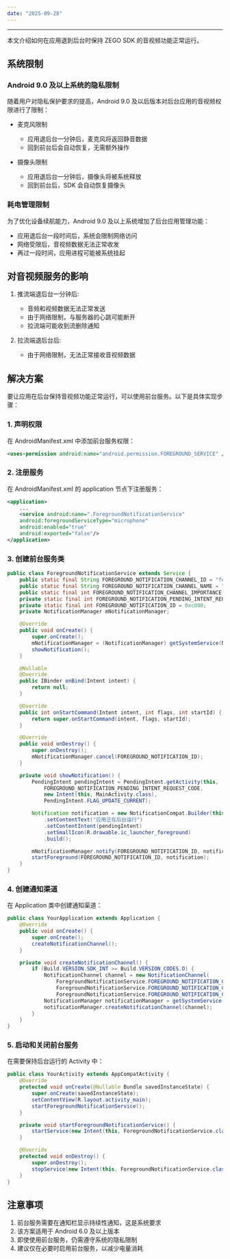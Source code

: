 ```yaml
---
date: "2025-09-28"
---
```


<Title>如何在应用退到后台时保持 ZEGO SDK 的音视频功能正常运行？</Title>

---
本文介绍如何在应用退到后台时保持 ZEGO SDK 的音视频功能正常运行。

## 系统限制

### Android 9.0 及以上系统的隐私限制

随着用户对隐私保护要求的提高，Android 9.0 及以后版本对后台应用的音视频权限进行了限制：

- 麦克风限制
  - 应用退后台一分钟后，麦克风将返回静音数据
  - 回到前台后会自动恢复，无需额外操作

- 摄像头限制
  - 应用退后台一分钟后，摄像头将被系统释放
  - 回到前台后，SDK 会自动恢复摄像头

### 耗电管理限制

为了优化设备续航能力，Android 9.0 及以上系统增加了后台应用管理功能：

- 应用退后台一段时间后，系统会限制网络访问
- 网络受限后，音视频数据无法正常收发
- 再过一段时间，应用进程可能被系统挂起

## 对音视频服务的影响

1. 推流端退后台一分钟后:
   - 音频和视频数据无法正常发送
   - 由于网络限制，与服务器的心跳可能断开
   - 拉流端可能收到流删除通知

2. 拉流端退后台后:
   - 由于网络限制，无法正常接收音视频数据

## 解决方案

要让应用在后台保持音视频功能正常运行，可以使用前台服务。以下是具体实现步骤：

### 1. 声明权限

在 AndroidManifest.xml 中添加前台服务权限：

```xml
<uses-permission android:name="android.permission.FOREGROUND_SERVICE" />
```

### 2. 注册服务

在 AndroidManifest.xml 的 application 节点下注册服务：

```xml
<application>
    ...
    <service android:name=".ForegroundNotificationService"
    android:foregroundServiceType="microphone"
    android:enabled="true"
    android:exported="false"/>
</application>
```

### 3. 创建前台服务类

```java
public class ForegroundNotificationService extends Service {
    public static final String FOREGROUND_NOTIFICATION_CHANNEL_ID = "foreground_channel_id";
    public static final String FOREGROUND_NOTIFICATION_CHANNEL_NAME = "前台服务通知";
    public static final int FOREGROUND_NOTIFICATION_CHANNEL_IMPORTANCE = NotificationManagerCompat.IMPORTANCE_LOW;
    private static final int FOREGROUND_NOTIFICATION_PENDING_INTENT_REQUEST_CODE = 0x10;
    private static final int FOREGROUND_NOTIFICATION_ID = 0xc000;
    private NotificationManager mNotificationManager;

    @Override
    public void onCreate() {
        super.onCreate();
        mNotificationManager = (NotificationManager) getSystemService(NOTIFICATION_SERVICE);
        showNotification();
    }

    @Nullable
    @Override
    public IBinder onBind(Intent intent) {
        return null;
    }

    @Override
    public int onStartCommand(Intent intent, int flags, int startId) {
        return super.onStartCommand(intent, flags, startId);
    }

    @Override
    public void onDestroy() {
        super.onDestroy();
        mNotificationManager.cancel(FOREGROUND_NOTIFICATION_ID);
    }

    private void showNotification() {
        PendingIntent pendingIntent = PendingIntent.getActivity(this,
            FOREGROUND_NOTIFICATION_PENDING_INTENT_REQUEST_CODE,
            new Intent(this, MainActivity.class),
            PendingIntent.FLAG_UPDATE_CURRENT);

        Notification notification = new NotificationCompat.Builder(this, FOREGROUND_NOTIFICATION_CHANNEL_ID)
            .setContentText("应用正在后台运行")
            .setContentIntent(pendingIntent)
            .setSmallIcon(R.drawable.ic_launcher_foreground)
            .build();

        mNotificationManager.notify(FOREGROUND_NOTIFICATION_ID, notification);
        startForeground(FOREGROUND_NOTIFICATION_ID, notification);
    }
}
```

### 4. 创建通知渠道

在 Application 类中创建通知渠道：

```java
public class YourApplication extends Application {
    @Override
    public void onCreate() {
        super.onCreate();
        createNotificationChannel();
    }

    private void createNotificationChannel() {
        if (Build.VERSION.SDK_INT >= Build.VERSION_CODES.O) {
            NotificationChannel channel = new NotificationChannel(
                ForegroundNotificationService.FOREGROUND_NOTIFICATION_CHANNEL_ID,
                ForegroundNotificationService.FOREGROUND_NOTIFICATION_CHANNEL_NAME,
                ForegroundNotificationService.FOREGROUND_NOTIFICATION_CHANNEL_IMPORTANCE);
            NotificationManager notificationManager = getSystemService(NotificationManager.class);
            notificationManager.createNotificationChannel(channel);
        }
    }
}
```

### 5. 启动和关闭前台服务

在需要保持后台运行的 Activity 中：

```java
public class YourActivity extends AppCompatActivity {
    @Override
    protected void onCreate(@Nullable Bundle savedInstanceState) {
        super.onCreate(savedInstanceState);
        setContentView(R.layout.activity_main);
        startForegroundNotificationService();
    }

    private void startForegroundNotificationService() {
        startService(new Intent(this, ForegroundNotificationService.class));
    }

    @Override
    protected void onDestroy() {
        super.onDestroy();
        stopService(new Intent(this, ForegroundNotificationService.class));
    }
}
```

## 注意事项

1. 前台服务需要在通知栏显示持续性通知，这是系统要求
2. 该方案适用于 Android 6.0 及以上版本
3. 即使使用前台服务，仍需遵守系统的隐私限制
4. 建议仅在必要时启用前台服务，以减少电量消耗